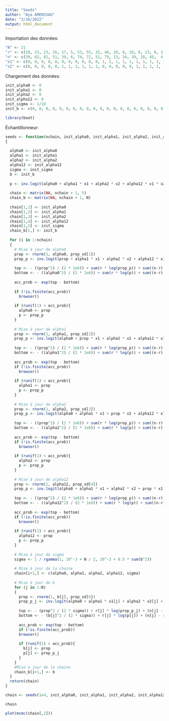 ```yaml
---
title: "Seeds"
author: "Aya AMENSSAG"
date: "3/16/2022"
output: html_document
---
```

Importation des données:
```r
"N" <- 21
"r" <- c(10, 23, 23, 26, 17, 5, 53, 55, 32, 46, 10, 8, 10, 8, 23, 0, 3, 22, 15, 32, 3)
"n" <- c(39, 62, 81, 51, 39, 6, 74, 72, 51, 79, 13, 16, 30, 28, 45,  4, 12, 41, 30, 51, 7)
"x1" <- c(0, 0, 0, 0, 0, 0, 0, 0, 0, 0, 0, 1, 1, 1, 1, 1, 1, 1, 1, 1, 1)
"x2" <- c(0, 0, 0, 0, 0, 1, 1, 1, 1, 1, 1, 0, 0, 0, 0, 0, 1, 1, 1, 1, 1)
```

Chargement des données:
```r
init_alpha0 <- 0
init_alpha1 <- 0
init_alpha2 <- 0
init_alpha12 <- 0
init_sigma <- 1/10
init_b <- c(0, 0, 0, 0, 0, 0, 0, 0, 0, 0, 0, 0, 0, 0, 0, 0, 0, 0, 0, 0, 0)
```

```r
library(boot)
```

Échantillonneur:
```r
seeds <- function(nchain, init_alpha0, init_alpha1, init_alpha2, init_alpha12, init_sigma, init_b, prop_sd, x1, x2, N)
{
  
  alpha0 <- init_alpha0
  alpha1 <- init_alpha1
  alpha2 <- init_alpha2
  alpha12 <- init_alpha12
  sigma <- init_sigma
  b <- init_b
  
  p <- inv.logit(alpha0 + alpha1 * x1 + alpha2 * x2 + alpha12 * x1 * x2 + b)
  
  chain <- matrix(NA, nchain + 1, 5)
  chain_b <- matrix(NA, nchain + 1, N)
  
  chain[1,1] <- init_alpha0
  chain[1,2] <- init_alpha1
  chain[1,3] <- init_alpha2
  chain[1,4] <- init_alpha12
  chain[1,5] <- init_sigma
  chain_b[1,] <- init_b
  
  for (i in 1:nchain)
  {
    # Mise à jour de alpha0
    prop <- rnorm(1, alpha0, prop_sd[1])
    prop_p <- inv.logit(prop + alpha1 * x1 + alpha2 * x2 + alpha12 * x1 * x2 + b)
    
    top <- - ((prop^2) / (2 * 1e6)) + sum(r * log(prop_p)) + sum((n-r) * log(1 - prop_p))
    bottom <- - ((alpha0^2) / (2 * 1e6)) + sum(r * log(p)) + sum((n-r) * log(1 - p))
    
    acc_prob <- exp(top - bottom)
    
    if (!is.finite(acc_prob))
      browser()
    
    if (runif(1) < acc_prob){
      alpha0 <- prop
      p <- prop_p
    }
    
    # Mise à jour de alpha1
    prop <- rnorm(1, alpha1, prop_sd[2])
    prop_p <- inv.logit(alpha0 + prop * x1 + alpha2 * x2 + alpha12 * x1 * x2 + b)
    
    top <- - ((prop^2) / (2 * 1e6)) + sum(r * log(prop_p)) + sum((n-r) * log(1 - prop_p))
    bottom <- - ((alpha1^2) / (2 * 1e6)) + sum(r * log(p)) + sum((n-r) * log(1 - p))
    
    acc_prob <- exp(top - bottom)
    if (!is.finite(acc_prob))
      browser()
    
    if (runif(1) < acc_prob){
      alpha1 <- prop
      p <- prop_p
    }
    
    # Mise à jour de alpha2
    prop <- rnorm(1, alpha2, prop_sd[3])
    prop_p <- inv.logit(alpha0 + alpha1 * x1 + prop * x2 + alpha12 * x1 * x2 + b)
    
    top <- - ((prop^2) / (2 * 1e6)) + sum(r * log(prop_p)) + sum((n-r) * log(1 - prop_p))
    bottom <- - ((alpha2^2) / (2 * 1e6)) + sum(r * log(p)) + sum((n-r) * log(1 - p))
    
    acc_prob <- exp(top - bottom)
    if (!is.finite(acc_prob))
      browser()
    
    if (runif(1) < acc_prob){
      alpha2 <- prop
      p <- prop_p
    }
    
    # Mise à jour de alpha12
    prop <- rnorm(1, alpha12, prop_sd[4])
    prop_p <- inv.logit(alpha0 + alpha1 * x1 + alpha2 * x2 + prop * x1 * x2 + b)
    
    top <- - ((prop^2) / (2 * 1e6)) + sum(r * log(prop_p)) + sum((n-r) * log(1 - prop_p))
    bottom <- - ((alpha12^2) / (2 * 1e6)) + sum(r * log(p)) + sum((n-r) * log(1 - p))
    
    acc_prob <- exp(top - bottom)
    if (!is.finite(acc_prob))
      browser()
    
    if (runif(1) < acc_prob){
      alpha12 <- prop
      p <- prop_p
    }
    
    # Mise à jour de sigma
    sigma <- 1 / rgamma(1, 10^-3 + N / 2, 10^-3 + 0.5 * sum(b^2))
    
    # Mise à jour de la chaine
    chain[i+1,] <- c(alpha0, alpha1, alpha2, alpha12, sigma)
    
    # Mise à jour de b
    for (j in 1:N)
    {
      prop <- rnorm(1, b[j], prop_sd[6])
      prop_p_j <- inv.logit(alpha0 + alpha1 * x1[j] + alpha2 * x2[j] + alpha12 * x1[j] * x2[j] + prop)
      
      top <- - (prop^2 / (2 * sigma)) + r[j] * log(prop_p_j) + (n[j] - r[j]) * log(1 - prop_p_j)
      bottom <- - (b[j]^2 / (2 * sigma)) + r[j] * log(p[j]) + (n[j] - r[j]) * log(1 - p[j])
      
      acc_prob <- exp(top - bottom)
      if (!is.finite(acc_prob))
      browser()
      
      if (runif(1) < acc_prob){
        b[j] <- prop
        p[j] <- prop_p_j
      }
    }
    #Mise à jour de la chaine
    chain_b[i+1,] <- b
  }
  return(chain)
}
```


```r
chain <- seeds(1e4, init_alpha0, init_alpha1, init_alpha2, init_alpha12, init_sigma, init_b, rep(0.2,6), x1, x2, N)
```

```r
chain
```

```r
plot(mcmc(chain[,2]))
```

